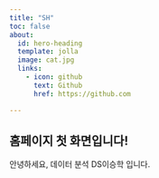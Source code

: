 ```yaml
---
title: "SH"
toc: false
about:
  id: hero-heading
  template: jolla
  image: cat.jpg
  links:
    - icon: github
      text: Github
      href: https://github.com

---
```


## 홈페이지 첫 화면입니다!

안녕하세요, 데이터 분석 DS이승학 입니다.